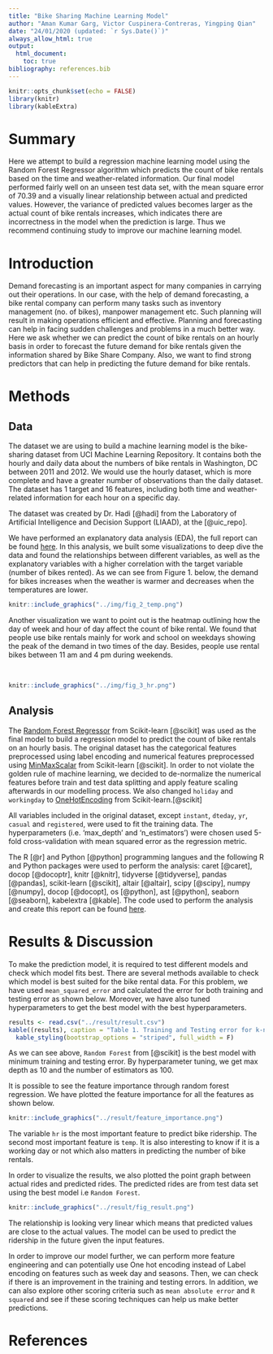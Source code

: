 ```yaml
---
title: "Bike Sharing Machine Learning Model"
author: "Aman Kumar Garg, Victor Cuspinera-Contreras, Yingping Qian"
date: "24/01/2020 (updated: `r Sys.Date()`)"
always_allow_html: true
output: 
  html_document: 
    toc: true
bibliography: references.bib
---
```


```r
knitr::opts_chunk$set(echo = FALSE)
library(knitr)
library(kableExtra)
```

# Summary
Here we attempt to build a regression machine learning model using the Random Forest Regressor algorithm which predicts the count of bike rentals based on the time and weather-related information. Our final model performed fairly well on an unseen test data set, with the mean square error of 70.39 and a visually linear relationship between actual and predicted values. However, the variance of predicted values becomes larger as the actual count of bike rentals increases, which indicates there are incorrectness in the model when the prediction is large. Thus we recommend continuing study to improve our machine learning model.

# Introduction
Demand forecasting is an important aspect for many companies in carrying out their operations. In our case, with the help of demand forecasting, a bike rental company can perform many tasks such as inventory management (no. of bikes), manpower management etc. Such planning will result in making operations efficient and effective. Planning and forecasting can help in facing sudden challenges and problems in a much better way.
Here we ask whether we can predict the count of bike rentals on an hourly basis in order to forecast the future demand for bike rentals given the information shared by Bike Share Company. Also, we want to find strong predictors that can help in predicting the future demand for bike rentals.

# Methods

## Data
The dataset we are using to build a machine learning model is the bike-sharing dataset from UCI Machine Learning Repository. It contains both the hourly and daily data about the numbers of bike rentals in Washington, DC between 2011 and 2012. We would use the hourly dataset, which is more complete and have a greater number of observations than the daily dataset. The dataset has 1 target and 16 features, including both time and weather-related information for each hour on a specific day. 

The dataset was created by Dr. Hadi [@hadi] from the Laboratory of Artificial Intelligence and Decision Support (LIAAD), at the [@uic_repo].

We have performed an explanatory data analysis (EDA), the full report can be found [here](https://github.com/UBC-MDS/DSCI_522_Group_409/blob/master/eda/EDA_summary.md). In this analysis, we built some visualizations to deep dive the data and found the relationships between different variables, as well as the explanatory variables with a higher correlation with the target variable (number of bikes rented). As we can see from Figure 1. below, the demand for bikes increases when the weather is warmer and decreases when the temperatures are lower.
  
```r
knitr::include_graphics("../img/fig_2_temp.png")
```

Another visualization we want to point out is the heatmap outlining how the day of week and hour of day affect the count of bike rental.  We found that people use bike rentals mainly for work and school on weekdays showing the peak of the demand in two times of the day. Besides, people use rental bikes between 11 am and 4 pm during weekends.

<br>
```r
knitr::include_graphics("../img/fig_3_hr.png")
```

## Analysis
The [Random Forest Regressor](https://scikit-learn.org/stable/modules/generated/sklearn.ensemble.RandomForestRegressor.html) from Scikit-learn [@scikit] was used as the final model to build a regression model to predict the count of bike rentals on an hourly basis. The original dataset has the categorical features preprocessed using label encoding and numerical features preprocessed using [MinMaxScalar](https://scikit-learn.org/stable/modules/generated/sklearn.preprocessing.MinMaxScaler.html) from Scikit-learn [@scikit]. In order to not violate the golden rule of machine learning, we decided to de-normalize the numerical features before train and test data splitting and apply feature scaling afterwards in our modelling process. We also changed `holiday` and `workingday` to [OneHotEncoding](https://scikit-learn.org/stable/modules/generated/sklearn.preprocessing.OneHotEncoder.html) from Scikit-learn.[@scikit]

All variables included in the original dataset, except `instant`, `dteday`, `yr`, `casual` and `registered`, were used to fit the training data. The hyperparameters (i.e. ‘max_depth’ and ‘n_estimators’) were chosen used 5-fold cross-validation with mean squared error as the regression metric.

The R [@r] and Python [@python] programming langues and the following R and Python packages were used to perform the analysis: caret [@caret], docop [@docoptr], knitr [@knitr], tidyverse [@tidyverse], pandas [@pandas], scikit-learn [@scikit], altair [@altair], scipy [@scipy], numpy [@numpy], docop [@docopt], os [@python], ast [@python], seaborn [@seaborn], kabelextra [@kable]. The code used to perform the analysis and create this report can be found [here](https://github.com/UBC-MDS/DSCI_522_Group_409).

# Results & Discussion
To make the prediction model, it is required to test different models and check which model fits best. There are several methods available to check which model is best suited for the bike rental data. For this problem, we have used `mean_squared_error` and calculated the error for both training and testing error as shown below. Moreover, we have also tuned hyperparameters to get the best model with the best hyperparameters.   

```r
results <- read.csv("../result/result.csv")
kable((results), caption = "Table 1. Training and Testing error for k-nearest neighbors, RandomForest and Linear Regression.") %>% 
  kable_styling(bootstrap_options = "striped", full_width = F)
```

As we can see above, `Random Forest` from [@scikit] is the best model with minimum training and testing error. By hyperparameter tuning, we get max depth as 10 and the number of estimators as 100. 

It is possible to see the feature importance through random forest regression. We have plotted the feature importance for all the features as shown below.

```r
knitr::include_graphics("../result/feature_importance.png")
```

The variable `hr` is the most important feature to predict bike ridership. The second most important feature is `temp`. It is also interesting to know if it is a working day or not which also matters in predicting the number of bike rentals.

In order to visualize the results, we also plotted the point graph between actual rides and predicted rides. The predicted rides are from test data set using the best model i.e `Random Forest`. 

```r
knitr::include_graphics("../result/fig_result.png")
```

The relationship is looking very linear which means that predicted values are close to the actual values. The model can be used to predict the ridership in the future given the input features. 

In order to improve our model further, we can perform more feature engineering and can potentially use One hot encoding instead of Label encoding on features such as week day and seasons. Then, we can check if there is an improvement in the training and testing errors. In addition, we can also explore other scoring criteria such as `mean absolute error` and `R squared` and see if these scoring techniques can help us make better predictions.



# References

